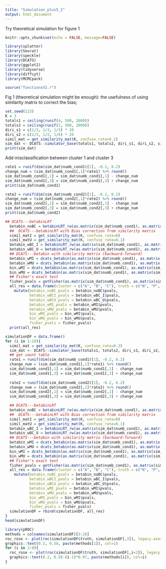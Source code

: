 ```yaml
---
title: "Simulation_plus5_2"
output: html_document
---
```


Try theoretical simulation for figure 1

```r
knitr::opts_chunk$set(echo = FALSE, message=FALSE)
```

```r
library(splatter)
library(Seurat)
library(speckle)
library(DCATS)
library(ggplot2)
library(tidyverse)
library(diffcyt)
library(MCMCpack)
```

```r
source("functionsV2.r")
```

Fig 1 (theoretical simulation might be enough): the usefulness of using similarity matrix to correct the bias;

```r
set.seed(123)
K = 3
totals1 = ceiling(runif(4, 500, 2000))
totals2 = ceiling(runif(2, 500, 2000))
diri_s1 = c(1/3, 1/3, 1/3) * 20
diri_s2 = c(1/3, 1/2, 1/6) * 20
simil_mat = get_similarity_mat(K, confuse_rate=0.2)
sim_dat <- DCATS::simulator_base(totals1, totals2, diri_s1, diri_s2, simil_mat)
print(sim_dat)
```

Add misclassification between cluster 1 and cluster 3

```r
rate1 = runif(dim(sim_dat$numb_cond1)[1], -0.2, 0.2)
change_num = (sim_dat$numb_cond1[,1]*rate1) %>% round()
sim_dat$numb_cond1[,1] = sim_dat$numb_cond1[,1] - change_num
sim_dat$numb_cond1[,3] = sim_dat$numb_cond1[,3] + change_num
print(sim_dat$numb_cond1)

rate2 = runif(dim(sim_dat$numb_cond2)[1], -0.2, 0.2)
change_num = (sim_dat$numb_cond2[,1]*rate2) %>% round()
sim_dat$numb_cond2[,1] = sim_dat$numb_cond2[,1] - change_num
sim_dat$numb_cond2[,3] = sim_dat$numb_cond2[,3] + change_num
print(sim_dat$numb_cond2)
```

```r
## DCATS---betabinLRT
  betabin_noBC = betabinLRT_rw(as.matrix(sim_dat$numb_cond1), as.matrix(sim_dat$numb_cond2), bias_corr = FALSE)
  ##  DCATS---betabinLRT with Bias correction from similarity matrix
  simil_matI = get_similarity_mat(K, confuse_rate=0)
  simil_matU = get_similarity_mat(K, confuse_rate=0.1)
  betabin_wBC_I = betabinLRT_rw(as.matrix(sim_dat$numb_cond1), as.matrix(sim_dat$numb_cond2), bias_corr = TRUE, similarity_mat = simil_matI)
  betabin_wBC_U = betabinLRT_rw(as.matrix(sim_dat$numb_cond1), as.matrix(sim_dat$numb_cond2), bias_corr = TRUE, similarity_mat = simil_matU)
  ## DCATS---betabin with similarity matrix (backward-forward)
  betabin_wMI = dcats_betabin(as.matrix(sim_dat$numb_cond1), as.matrix(sim_dat$numb_cond2), similarity_mat = simil_matI, n_samples = 100, binom_only = FALSE)
  betabin_wMU = dcats_betabin(as.matrix(sim_dat$numb_cond1), as.matrix(sim_dat$numb_cond2), similarity_mat = simil_matU, n_samples = 100, binom_only = FALSE)
  bin_wMI = dcats_betabin(as.matrix(sim_dat$numb_cond1), as.matrix(sim_dat$numb_cond2), similarity_mat = simil_matI, n_samples = 100)
  bin_wMU = dcats_betabin(as.matrix(sim_dat$numb_cond1), as.matrix(sim_dat$numb_cond2), similarity_mat = simil_matU, n_samples = 100)
  ## Fisher's exact test
  fisher_pvals = getFisher(as.matrix(sim_dat$numb_cond1), as.matrix(sim_dat$numb_cond2))
  all_res = data.frame(cluster = c("A", "B", "C"), truth = c("N", "P", "P")) %>% 
    mutate(betabin_noBC_pvals = betabin_noBC$pvals,
           betabin_wBCI_pvals = betabin_wBC_I$pvals,
           betabin_wBCU_pvals = betabin_wBC_U$pvals,
           betabin_wMI_pvals = betabin_wMI$pvals,
           betabin_wMU_pvals = betabin_wMU$pvals,
           bin_wMI_pvals = bin_wMI$pvals,
           bin_wMU_pvals = bin_wMU$pvals,
           fisher_pvals = fisher_pvals)
  print(all_res)
```

```r
simulationDF = data.frame()
for (i in 1:20){
  simil_mat = get_similarity_mat(K, confuse_rate=0.2)
  sim_dat <- DCATS::simulator_base(totals1, totals2, diri_s1, diri_s2, simil_mat)
  ## get count table
  rate1 = runif(dim(sim_dat$numb_cond1)[1], -0.2, 0.2)
  change_num = (sim_dat$numb_cond1[,1]*rate1) %>% round()
  sim_dat$numb_cond1[,1] = sim_dat$numb_cond1[,1] - change_num
  sim_dat$numb_cond1[,3] = sim_dat$numb_cond1[,3] + change_num
  
  rate2 = runif(dim(sim_dat$numb_cond2)[1], -0.2, 0.2)
  change_num = (sim_dat$numb_cond2[,1]*rate2) %>% round()
  sim_dat$numb_cond2[,1] = sim_dat$numb_cond2[,1] - change_num
  sim_dat$numb_cond2[,3] = sim_dat$numb_cond2[,3] + change_num

  ## DCATS---betabinLRT
  betabin_noBC = betabinLRT_rw(as.matrix(sim_dat$numb_cond1), as.matrix(sim_dat$numb_cond2), bias_corr = FALSE)
  ##  DCATS---betabinLRT with Bias correction from similarity matrix
  simil_matI = get_similarity_mat(K, confuse_rate=0)
  simil_matU = get_similarity_mat(K, confuse_rate=0.1)
  betabin_wBC_I = betabinLRT_rw(as.matrix(sim_dat$numb_cond1), as.matrix(sim_dat$numb_cond2), bias_corr = TRUE, similarity_mat = simil_matI)
  betabin_wBC_U = betabinLRT_rw(as.matrix(sim_dat$numb_cond1), as.matrix(sim_dat$numb_cond2), bias_corr = TRUE, similarity_mat = simil_matU)
  ## DCATS---betabin with similarity matrix (backward-forward)
  betabin_wMI = dcats_betabin(as.matrix(sim_dat$numb_cond1), as.matrix(sim_dat$numb_cond2), similarity_mat = simil_matI, n_samples = 100, binom_only = FALSE)
  betabin_wMU = dcats_betabin(as.matrix(sim_dat$numb_cond1), as.matrix(sim_dat$numb_cond2), similarity_mat = simil_matU, n_samples = 100, binom_only = FALSE)
  bin_wMI = dcats_betabin(as.matrix(sim_dat$numb_cond1), as.matrix(sim_dat$numb_cond2), similarity_mat = simil_matI, n_samples = 100)
  bin_wMU = dcats_betabin(as.matrix(sim_dat$numb_cond1), as.matrix(sim_dat$numb_cond2), similarity_mat = simil_matU, n_samples = 100)
  ## Fisher's exact test
  fisher_pvals = getFisher(as.matrix(sim_dat$numb_cond1), as.matrix(sim_dat$numb_cond2))
  all_res = data.frame(cluster = c("A", "B", "C"), truth = c("N", "P", "P")) %>% 
    mutate(betabin_noBC_pvals = betabin_noBC$pvals,
           betabin_wBCI_pvals = betabin_wBC_I$pvals,
           betabin_wBCU_pvals = betabin_wBC_U$pvals,
           betabin_wMI_pvals = betabin_wMI$pvals,
           betabin_wMU_pvals = betabin_wMU$pvals,
           bin_wMI_pvals = bin_wMI$pvals,
           bin_wMU_pvals = bin_wMU$pvals,
           fisher_pvals = fisher_pvals)
  simulationDF = rbind(simulationDF, all_res)
}
head(simulationDF)
```

```r
library(pROC)
methods = colnames(simulationDF)[3:10]
roc_rose <- plot(roc(simulationDF$truth, simulationDF[,3]), legacy.axes = TRUE, print.auc = TRUE, print.auc.y = .6, print.auc.x = .6, col = 1)
graphics::text(0.2, 0.58, paste(methods[1]), col=1)
for (i in 2:8){
  roc_rose <- plot(roc(simulationDF$truth, simulationDF[,i+2]), legacy.axes = TRUE, print.auc = TRUE, print.auc.y = .6-(i-1)*0.07, print.auc.x = .6, col = i, add = TRUE)
  graphics::text(0.2, 0.58-(i-1)*0.07, paste(methods[i]), col=i)
}
```

